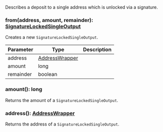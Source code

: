 Describes a deposit to a single address which is unlocked via a signature.

### from(address, amount, remainder): [SignatureLockedSingleOutput](#signaturelockedsingleoutput)

Creates a new `SignatureLockedSingleOutput`.

| Parameter       | Type |  Description |
| --------------- | -------- | -------- |
| address | [AddressWrapper](#addresswrapper) |   |
| amount | long |   |
| remainder | boolean |   |

### amount(): long

Returns the amount of a `SignatureLockedSingleOutput`.

### address(): [AddressWrapper](#addresswrapper)

Returns the address of a `SignatureLockedSingleOutput`.
